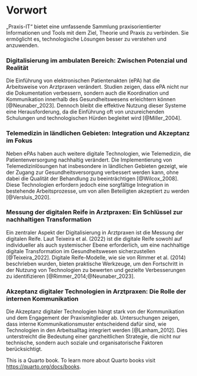 # Vorwort {.unnumbered}

„Praxis-IT“ bietet eine umfassende Sammlung praxisorientierter Informationen und Tools mit dem Ziel, Theorie und Praxis zu verbinden. Sie ermöglicht es, technologische Lösungen besser zu verstehen und anzuwenden.

### Digitalisierung im ambulaten Bereich: Zwischen Potenzial und Realität

Die Einführung von elektronischen Patientenakten (ePA) hat die Arbeitsweise von Arztpraxen verändert. Studien zeigen, dass ePA nicht nur die Dokumentation verbessern, sondern auch die Koordination und Kommunikation innerhalb des Gesundheitswesens erleichtern können [@Neunaber_2023]. Dennoch bleibt die effektive Nutzung dieser Systeme eine Herausforderung, da die Einführung oft von unzureichenden Schulungen und technologischen Hürden begleitet wird [@Miller_2004].

### Telemedizin in ländlichen Gebieten: Integration und Akzeptanz im Fokus

Neben ePAs haben auch weitere digitale Technologien, wie Telemedizin, die Patientenversorgung nachhaltig verändert. Die Implementierung von Telemedizinlösungen hat insbesondere in ländlichen Gebieten gezeigt, wie der Zugang zur Gesundheitsversorgung verbessert werden kann, ohne dabei die Qualität der Behandlung zu beeinträchtigen [@Wilcox_2008]. Diese Technologien erfordern jedoch eine sorgfältige Integration in bestehende Arbeitsprozesse, um von allen Beteiligten akzeptiert zu werden [@Versluis_2020].

### Messung der digitalen Reife in Arztpraxen: Ein Schlüssel zur nachhaltigen Transformation

Ein zentraler Aspekt der Digitalisierung in Arztpraxen ist die Messung der digitalen Reife. Laut Teixeira et al. (2022) ist die digitale Reife sowohl auf individueller als auch systemischer Ebene erforderlich, um eine nachhaltige digitale Transformation im Gesundheitswesen sicherzustellen [@Teixeira_2022]. Digitale Reife-Modelle, wie sie von Rimmer et al. (2014) beschrieben wurden, bieten praktische Werkzeuge, um den Fortschritt in der Nutzung von Technologien zu bewerten und gezielte Verbesserungen zu identifizieren [@Rimmer_2014;@Neunaber_2023].

### Akzeptanz digitaler Technologien in Arztpraxen: Die Rolle der internen Kommunikation

Die Akzeptanz digitaler Technologien hängt stark von der Kommunikation und dem Engagement der Praxismitglieder ab. Untersuchungen zeigen, dass interne Kommunikationsmuster entscheidend dafür sind, wie Technologien in den Arbeitsalltag integriert werden [@Lanham_2012]. Dies unterstreicht die Bedeutung einer ganzheitlichen Strategie, die nicht nur technische, sondern auch soziale und organisatorische Faktoren berücksichtigt.

This is a Quarto book. To learn more about Quarto books visit <https://quarto.org/docs/books>.
